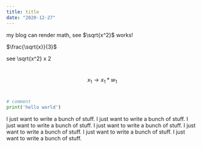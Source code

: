 ```yaml
---
title: title
date: "2020-12-27"
---
```




my blog can render math, see $\sqrt{x^2}$ works!

$\frac{\sqrt{x}}{3}$

 see \sqrt{x^2}
x
2

​
$$
x_1 \rightarrow x_1 * w_1
$$
​




```python
# comment
print('hello world')
```

I just want to write a bunch of stuff. I just want to write a bunch of stuff. I just want to write a bunch of stuff. I just want to write a bunch of stuff. I just want to write a bunch of stuff. I just want to write a bunch of stuff. I just want to write a bunch of stuff.
